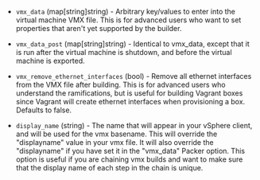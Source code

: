 <!-- Code generated from the comments of the VMXConfig struct in builder/vmware/common/vmx_config.go; DO NOT EDIT MANUALLY -->

- `vmx_data` (map[string]string) - Arbitrary key/values to enter
  into the virtual machine VMX file. This is for advanced users who want to
  set properties that aren't yet supported by the builder.

- `vmx_data_post` (map[string]string) - Identical to vmx_data,
  except that it is run after the virtual machine is shutdown, and before the
  virtual machine is exported.

- `vmx_remove_ethernet_interfaces` (bool) - Remove all ethernet interfaces
  from the VMX file after building. This is for advanced users who understand
  the ramifications, but is useful for building Vagrant boxes since Vagrant
  will create ethernet interfaces when provisioning a box. Defaults to
  false.

- `display_name` (string) - The name that will appear in your vSphere client,
  and will be used for the vmx basename. This will override the "displayname"
  value in your vmx file. It will also override the "displayname" if you have
  set it in the "vmx_data" Packer option. This option is useful if you are
  chaining vmx builds and want to make sure that the display name of each step
  in the chain is unique.

<!-- End of code generated from the comments of the VMXConfig struct in builder/vmware/common/vmx_config.go; -->
